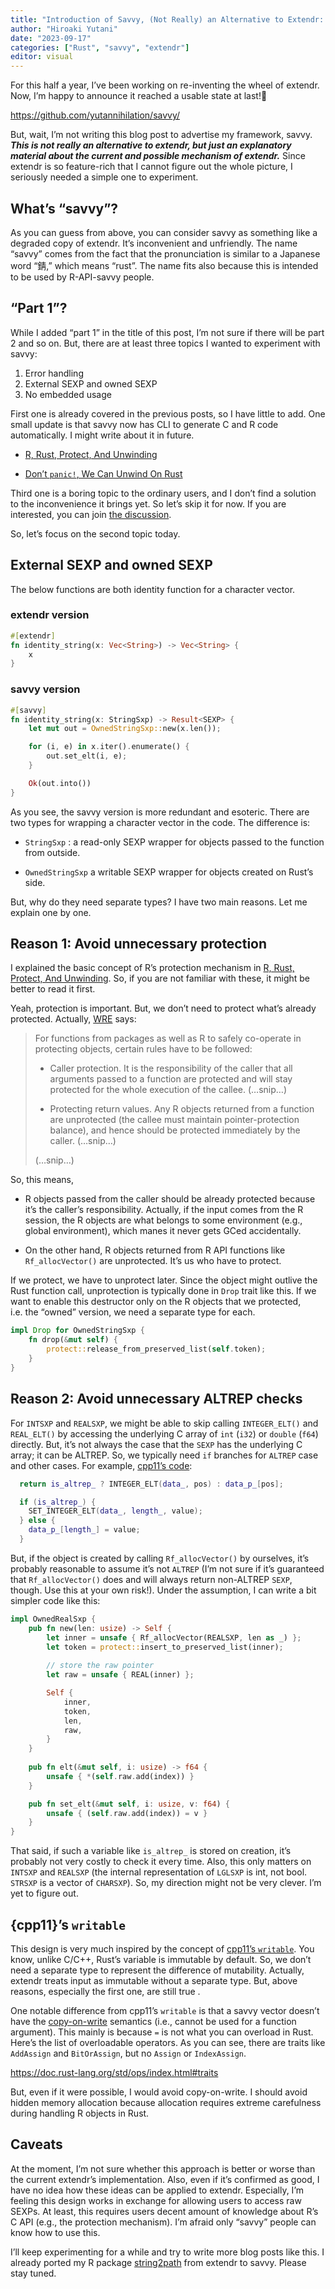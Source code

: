 ```yaml
---
title: "Introduction of Savvy, (Not Really) an Alternative to Extendr: Part 1"
author: "Hiroaki Yutani"
date: "2023-09-17"
categories: ["Rust", "savvy", "extendr"]
editor: visual
---
```


For this half a year, I've been working on re-inventing the wheel of extendr. Now, I'm happy to announce it reached a usable state at last!🎉

<https://github.com/yutannihilation/savvy/>

But, wait, I'm not writing this blog post to advertise my framework, savvy. ***This is not really an alternative to extendr, but just an explanatory material about the current and possible mechanism of extendr.*** Since extendr is so feature-rich that I cannot figure out the whole picture, I seriously needed a simple one to experiment.

## What's "savvy"?

As you can guess from above, you can consider savvy as something like a degraded copy of extendr. It's inconvenient and unfriendly. The name "savvy" comes from the fact that the pronunciation is similar to a Japanese word "錆," which means "rust". The name fits also because this is intended to be used by R-API-savvy people.

## "Part 1"?

While I added "part 1" in the title of this post, I'm not sure if there will be part 2 and so on. But, there are at least three topics I wanted to experiment with savvy:

1.  Error handling
2.  External SEXP and owned SEXP
3.  No embedded usage

First one is already covered in the previous posts, so I have little to add. One small update is that savvy now has CLI to generate C and R code automatically. I might write about it in future.

-   [R, Rust, Protect, And Unwinding](https://yutani.rbind.io/post/r-rust-protect-and-unwinding/)

-   [Don't `panic!`, We Can Unwind On Rust](https://yutani.rbind.io/post/dont-panic-we-can-unwind/)

Third one is a boring topic to the ordinary users, and I don't find a solution to the inconvenience it brings yet. So let's skip it for now. If you are interested, you can join [the discussion](https://github.com/extendr/extendr/issues/583).

So, let's focus on the second topic today.

## External SEXP and owned SEXP

The below functions are both identity function for a character vector.

### extendr version

``` rust
#[extendr]
fn identity_string(x: Vec<String>) -> Vec<String> {
    x
}
```

### savvy version

``` rust
#[savvy]
fn identity_string(x: StringSxp) -> Result<SEXP> {
    let mut out = OwnedStringSxp::new(x.len());

    for (i, e) in x.iter().enumerate() {
        out.set_elt(i, e);
    }

    Ok(out.into())
}
```

As you see, the savvy version is more redundant and esoteric. There are two types for wrapping a character vector in the code. The difference is:

-   `StringSxp` : a read-only SEXP wrapper for objects passed to the function from outside.

-   `OwnedStringSxp` a writable SEXP wrapper for objects created on Rust's side.

But, why do they need separate types? I have two main reasons. Let me explain one by one.

## Reason 1: Avoid unnecessary protection

I explained the basic concept of R's protection mechanism in [R, Rust, Protect, And Unwinding](https://yutani.rbind.io/post/r-rust-protect-and-unwinding/). So, if you are not familiar with these, it might be better to read it first.

Yeah, protection is important. But, we don't need to protect what's already protected. Actually, [WRE](https://cran.r-project.org/doc/manuals/r-release/R-exts.html#Garbage-Collection) says:

> For functions from packages as well as R to safely co-operate in protecting objects, certain rules have to be followed:
>
> -   Caller protection. It is the responsibility of the caller that all arguments passed to a function are protected and will stay protected for the whole execution of the callee. (...snip...)
>
> -   Protecting return values. Any R objects returned from a function are unprotected (the callee must maintain pointer-protection balance), and hence should be protected immediately by the caller. (...snip...)
>
> (...snip...)

So, this means,

-   R objects passed from the caller should be already protected because it's the caller's responsibility. Actually, if the input comes from the R session, the R objects are what belongs to some environment (e.g., global environment), which manes it never gets GCed accidentally.

-   On the other hand, R objects returned from R API functions like `Rf_allocVector()` are unprotected. It's us who have to protect.

If we protect, we have to unprotect later. Since the object might outlive the Rust function call, unprotection is typically done in `Drop` trait like this. If we want to enable this destructor only on the R objects that we protected, i.e. the "owned" version, we need a separate type for each.

``` rust
impl Drop for OwnedStringSxp {
    fn drop(&mut self) {
        protect::release_from_preserved_list(self.token);
    }
}
```

## Reason 2: Avoid unnecessary ALTREP checks

For `INTSXP` and `REALSXP`, we might be able to skip calling `INTEGER_ELT()` and `REAL_ELT()` by accessing the underlying C array of `int` (`i32`) or `double` (`f64`) directly. But, it's not always the case that the `SEXP` has the underlying C array; it can be ALTREP. So, we typically need `if` branches for `ALTREP` case and other cases. For example, [cpp11's code](https://github.com/r-lib/cpp11/blob/main/inst/include/cpp11/integers.hpp):

``` cpp
  return is_altrep_ ? INTEGER_ELT(data_, pos) : data_p_[pos];
```

``` cpp
  if (is_altrep_) {
    SET_INTEGER_ELT(data_, length_, value);
  } else {
    data_p_[length_] = value;
  }
```

But, if the object is created by calling `Rf_allocVector()` by ourselves, it's probably reasonable to assume it's not `ALTREP` (I'm not sure if it's guaranteed that `Rf_allocVector()` does and will always return non-ALTREP `SEXP`, though. Use this at your own risk!). Under the assumption, I can write a bit simpler code like this:

``` rust
impl OwnedRealSxp {
    pub fn new(len: usize) -> Self {
        let inner = unsafe { Rf_allocVector(REALSXP, len as _) };
        let token = protect::insert_to_preserved_list(inner);
        
        // store the raw pointer
        let raw = unsafe { REAL(inner) };

        Self {
            inner,
            token,
            len,
            raw,
        }
    }
    
    pub fn elt(&mut self, i: usize) -> f64 {
        unsafe { *(self.raw.add(index)) }
    }

    pub fn set_elt(&mut self, i: usize, v: f64) {
        unsafe { (self.raw.add(index)) = v }
    }
}
```

That said, if such a variable like `is_altrep_` is stored on creation, it's probably not very costly to check it every time. Also, this only matters on `INTSXP` and `REALSXP` (the internal representation of `LGLSXP` is int, not bool. `STRSXP` is a vector of `CHARSXP`). So, my direction might not be very clever. I'm yet to figure out.

## {cpp11}'s `writable`

This design is very much inspired by the concept of [cpp11's `writable`](https://cpp11.r-lib.org/articles/cpp11.html#vector-input-vector-output). You know, unlike C/C++, Rust's variable is immutable by default. So, we don't need a separate type to represent the difference of mutability. Actually, extendr treats input as immutable without a separate type. But, above reasons, especially the first one, are still true .

One notable difference from cpp11's `writable` is that a savvy vector doesn't have the [copy-on-write](https://cpp11.r-lib.org/articles/cpp11.html#vector-input-vector-output) semantics (i.e., cannot be used for a function argument). This mainly is because `=` is not what you can overload in Rust. Here's the list of overloadable operators. As you can see, there are traits like `AddAssign` and `BitOrAssign`, but no `Assign` or `IndexAssign`.

<https://doc.rust-lang.org/std/ops/index.html#traits>

But, even if it were possible, I would avoid copy-on-write. I should avoid hidden memory allocation because allocation requires extreme carefulness during handling R objects in Rust.

## Caveats

At the moment, I'm not sure whether this approach is better or worse than the current extendr's implementation. Also, even if it's confirmed as good, I have no idea how these ideas can be applied to extendr. Especially, I'm feeling this design works in exchange for allowing users to access raw SEXPs. At least, this requires users decent amount of knowledge about R's C API (e.g., the protection mechanism). I'm afraid only "savvy" people can know how to use this.

I'll keep experimenting for a while and try to write more blog posts like this. I already ported my R package [string2path](https://github.com/yutannihilation/string2path/) from extendr to savvy. Please stay tuned.
